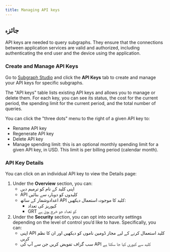 ```yaml
---
title: Managing API keys
---
```


## جائزہ

API keys are needed to query subgraphs. They ensure that the connections between application services are valid and authorized, including authenticating the end user and the device using the application.

### Create and Manage API Keys

Go to [Subgraph Studio](https://thegraph.com/studio/) and click the **API Keys** tab to create and manage your API keys for specific subgraphs.

The "API keys" table lists existing API keys and allows you to manage or delete them. For each key, you can see its status, the cost for the current period, the spending limit for the current period, and the total number of queries.

You can click the "three dots" menu to the right of a given API key to:

- Rename API key
- Regenerate API key
- Delete API key
- Manage spending limit: this is an optional monthly spending limit for a given API key, in USD. This limit is per billing period (calendar month).

### API Key Details

You can click on an individual API key to view the Details page:

1. Under the **Overview** section, you can:
   - اپنی کلید کے نام کو ترمیم دیں
   - API کلیدوں کو دوبارہ سے بنائیں
   - اعدادوشمار کے ساتھ API کلید کا موجودہ استعمال دیکھیں:
     - کیوریز کی تعداد
     - GRT کو تعداد جو خرچ ہوئ ہے
2. Under the **Security** section, you can opt into security settings depending on the level of control you’d like to have. Specifically, you can:
   - اپنی API کلید استعمال کرنے کے لیے مجاز ڈومین ناموں کو دیکھیں اور ان کا نظم کریں
   - سب گراف تفویض کریں جن سے آپ کی API کلید سے کیوری کیا جا سکتا ہے
